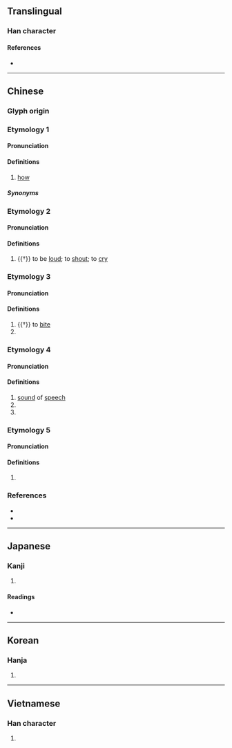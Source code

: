 {{also|昨}}
{{character info/new}}
==Translingual==

===Han character===
{{Han char|rn=30|rad=口|as=05|sn=8|four=68011|canj=ROS|ids=⿰口乍}}

====References====
* {{Han ref|kx=0184.160|dkj=03488|dj=0404.010|hdz=10601.090|uh=548B|ud=21643|bh=A951|bd=43345}}

----

==Chinese==

===Glyph origin===
{{Han etym}}

===Etymology 1===
{{zh-forms|alt=𠷿,咱,囃}}
{{rfe|zh|Fusion of {{zh-l|怎麼}}?}}

====Pronunciation====
{{zh-pron
|m=zǎ
|m-s=za2
|c=zaa2
|h=pfs=
|md=
|mn=
|w=
|ma=zh-za.ogg
|cat=
}}

====Definitions====
{{zh-hanzi}}

# {{lb|zh|dialectal}} [[how]]

=====Synonyms=====
{{zh-dial|怎麼}}

===Etymology 2===
{{zh-forms|alt=唶}}

====Pronunciation====
{{zh-pron
|m=zé
|c=zaa3
|mc=3
|oc=3
|cat=v
}}

====Definitions====
{{zh-hanzi}}

# {{†}} to be [[loud]]; to [[shout]]; to [[cry]]

===Etymology 3===
{{zh-forms}}

====Pronunciation====
{{zh-pron
|m=zé
|c=zaa3
|mc=2
|oc=2
|cat=v
}}

====Definitions====
{{zh-hanzi}}

# {{†}} to [[bite]]
# {{n-g|Used in {{zh-l|㕭咋}}.}}

===Etymology 4===
{{zh-forms}}

====Pronunciation====
{{zh-pron
|m=zhà
|c=zaa3
|mc=1
|oc=1
|cat=n,a,v
}}

====Definitions====
{{zh-hanzi}}

# [[sound]] of [[speech]] {{rfgloss|zh}}
# {{zh-alt-form|乍|[[sudden]]}}
# {{zh-alt-form|炸|to [[burst]]; to [[explode]]}}

===Etymology 5===
{{zh-forms|alt=囃}}

====Pronunciation====
{{zh-pron
|m=zhā
|c=zaa1,zaa3
|cat=
}}

====Definitions====
{{zh-hanzi}}

# {{zh-only|咋呼}}

===References===
* {{R:twedu|A00560}}
* {{R:yue:Hanzi}}

----

==Japanese==

===Kanji===
{{ja-kanji|grade=|rs=口05}}

# {{defn|lang=ja|sort=口05}}

====Readings====
* {{ja-readings
|goon=しゃ, しゃく
|kanon=さ, さく
|kun=か-む, く-う, くら-う, く-い
}}

----

==Korean==

===Hanja===
{{ko-hanja|hangeul=사|rv=sa|mr=sa}}

# {{defn|lang=ko|sort=口05}}

----

==Vietnamese==

===Han character===
{{vi-hantu|[[trách]], [[chạ]], [[chá]], [[chách]], [[cha]]|rs=口05}}

# {{defn|lang=vi}}